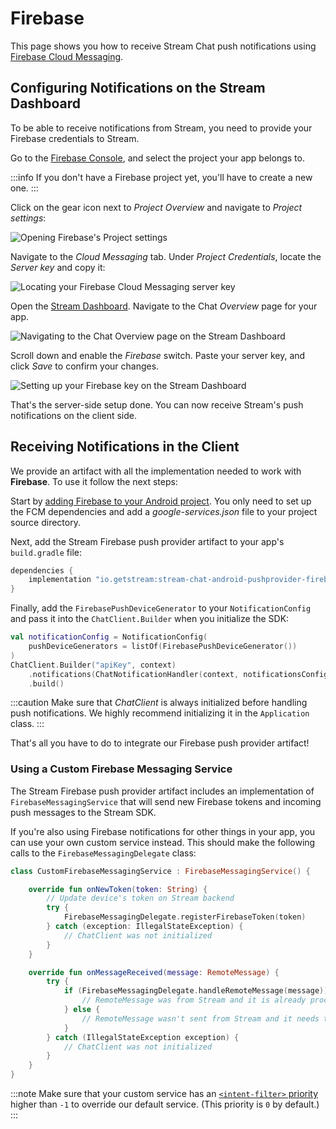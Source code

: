 # Firebase

This page shows you how to receive Stream Chat push notifications using [Firebase Cloud Messaging](https://firebase.google.com/docs/cloud-messaging).

## Configuring Notifications on the Stream Dashboard

To be able to receive notifications from Stream, you need to provide your Firebase credentials to Stream.

Go to the [Firebase Console](https://console.firebase.google.com/), and select the project your app belongs to.

:::info
If you don't have a Firebase project yet, you'll have to create a new one.
:::

Click on the gear icon next to _Project Overview_ and navigate to _Project settings_:

![Opening Firebase's Project settings](../../../assets/notifications_firebase_setup_step_1.jpeg)

Navigate to the _Cloud Messaging_ tab. Under _Project Credentials_, locate the _Server key_ and copy it:

![Locating your Firebase Cloud Messaging server key](../../../assets/notifications_firebase_setup_step_2.png)

Open the [Stream Dashboard](https://dashboard.getstream.io/). Navigate to the Chat _Overview_ page for your app.

![Navigating to the Chat Overview page on the Stream Dashboard](../../../assets/notifications_firebase_setup_step_3.png)

Scroll down and enable the _Firebase_ switch. Paste your server key, and click _Save_ to confirm your changes.

![Setting up your Firebase key on the Stream Dashboard](../../../assets/notifications_firebase_setup_step_4.png)

That's the server-side setup done. You can now receive Stream's push notifications on the client side.

## Receiving Notifications in the Client

We provide an artifact with all the implementation needed to work with **Firebase**. To use it follow the next steps:

Start by [adding Firebase to your Android project](https://firebase.google.com/docs/cloud-messaging/android/client). You only need to set up the FCM dependencies and add a _google-services.json_ file to your project source directory.

Next, add the Stream Firebase push provider artifact to your app's `build.gradle` file:

```groovy
dependencies {
    implementation "io.getstream:stream-chat-android-pushprovider-firebase:$stream_version"
}
```

Finally, add the `FirebasePushDeviceGenerator` to your `NotificationConfig` and pass it into the `ChatClient.Builder` when you initialize the SDK:

```kotlin {2,5}
val notificationConfig = NotificationConfig(
    pushDeviceGenerators = listOf(FirebasePushDeviceGenerator())
)
ChatClient.Builder("apiKey", context)
    .notifications(ChatNotificationHandler(context, notificationsConfig))
    .build()
```

:::caution
Make sure that _ChatClient_ is always initialized before handling push notifications. We highly recommend initializing it in the `Application` class.
:::

That's all you have to do to integrate our Firebase push provider artifact!

### Using a Custom Firebase Messaging Service

The Stream Firebase push provider artifact includes an implementation of `FirebaseMessagingService` that will send new Firebase tokens and incoming push messages to the Stream SDK.

If you're also using Firebase notifications for other things in your app, you can use your own custom service instead. This should make the following calls to the `FirebaseMessagingDelegate` class:

```kotlin {6,14}
class CustomFirebaseMessagingService : FirebaseMessagingService() {

    override fun onNewToken(token: String) {
        // Update device's token on Stream backend
        try {
            FirebaseMessagingDelegate.registerFirebaseToken(token)
        } catch (exception: IllegalStateException) {
            // ChatClient was not initialized
        }
    }

    override fun onMessageReceived(message: RemoteMessage) {
        try {
            if (FirebaseMessagingDelegate.handleRemoteMessage(message)) {
                // RemoteMessage was from Stream and it is already processed
            } else {
                // RemoteMessage wasn't sent from Stream and it needs to be handled by you
            }
        } catch (IllegalStateException exception) {
            // ChatClient was not initialized
        }
    }
}
```

:::note
Make sure that your custom service has an [`<intent-filter>` priority](https://developer.android.com/guide/topics/manifest/intent-filter-element#priority) higher than `-1` to override our default service. (This priority is `0` by default.)
:::
